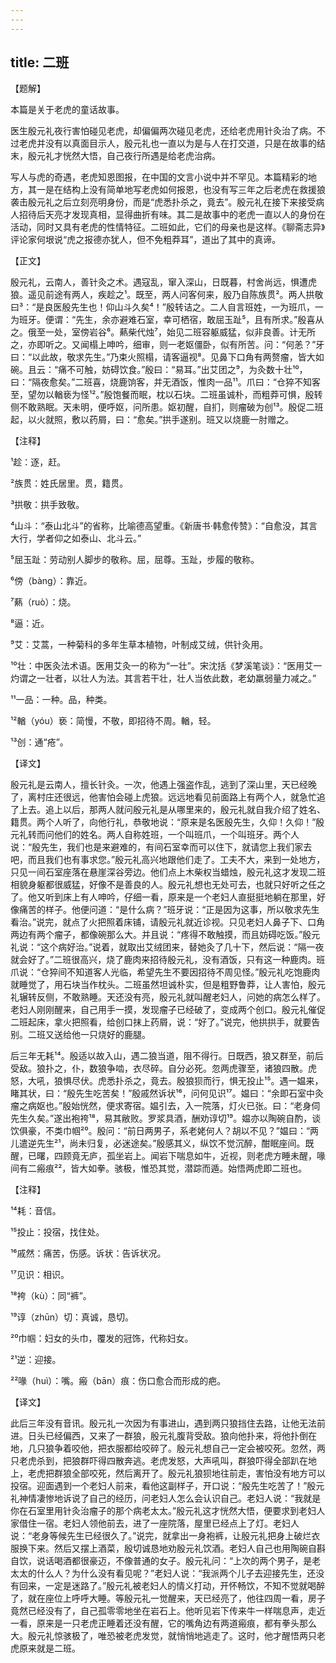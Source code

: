 ```yaml
---
---
---
```

title: 二班
---




【题解】


本篇是关于老虎的童话故事。

医生殷元礼夜行害怕碰见老虎，却偏偏两次碰见老虎，还给老虎用针灸治了病。不过老虎并没有以真面目示人，殷元礼也一直以为是与人在打交道，只是在故事的结末，殷元礼才恍然大悟，自己夜行所遇是给老虎治病。

写人与虎的奇遇，老虎知恩图报，在中国的文言小说中并不罕见。本篇精彩的地方，其一是在结构上没有简单地写老虎如何报恩，也没有写三年之后老虎在救援狼袭击殷元礼之后立刻亮明身份，而是“虎悉扑杀之，竟去”。殷元礼在接下来接受病人招待后天亮才发现真相，显得曲折有味。其二是故事中的老虎一直以人的身份在活动，同时又具有老虎的性情特征。二班如此，它们的母亲也是这样。《聊斋志异》评论家何垠说“虎之报德亦犹人，但不免粗莽耳”，道出了其中的真谛。

【正文】

殷元礼，云南人，善针灸之术。遇寇乱，窜入深山，日既暮，村舍尚远，惧遭虎狼。遥见前途有两人，疾趁之¹。既至，两人问客何来，殷乃自陈族贯²。两人拱敬曰³：“是良医殷先生也！仰山斗久矣⁴！”殷转诘之。二人自言班姓，一为班爪，一为班牙。便谓：“先生，余亦避难石室，幸可栖宿，敢屈玉趾⁵，且有所求。”殷喜从之。俄至一处，室傍岩谷⁶。爇柴代烛⁷，始见二班容躯威猛，似非良善。计无所之，亦即听之。又闻榻上呻吟，细审，则一老妪僵卧，似有所苦。问：“何恙？”牙曰：“以此故，敬求先生。”乃束火照榻，请客逼视⁸。见鼻下口角有两赘瘤，皆大如碗。且云：“痛不可触，妨碍饮食。”殷曰：“易耳。”出艾团之⁹，为灸数十壮¹⁰，曰：“隔夜愈矣。”二班喜，烧鹿饷客，并无酒饭，惟肉一品¹¹。爪曰：“仓猝不知客至，望勿以輶亵为怪¹²。”殷饱餐而眠，枕以石块。二班虽诚朴，而粗莽可惧，殷转侧不敢熟眠。天未明，便呼妪，问所患。妪初醒，自扪，则瘤破为创¹³。殷促二班起，以火就照，敷以药屑，曰：“愈矣。”拱手遂别。班又以烧鹿一肘赠之。





【注释】


¹趁：逐，赶。

²族贯：姓氏居里。贯，籍贯。

³拱敬：拱手致敬。

⁴山斗：“泰山北斗”的省称，比喻德高望重。《新唐书·韩愈传赞》：“自愈没，其言大行，学者仰之如泰山、北斗云。”

⁵屈玉趾：劳动别人脚步的敬称。屈，屈尊。玉趾，步履的敬称。

⁶傍（bàng）：靠近。

⁷爇（ruò）：烧。

⁸逼：近。

⁹艾：艾蒿，一种菊科的多年生草本植物，叶制成艾绒，供针灸用。

¹⁰壮：中医灸法术语。医用艾灸一的称为“一壮”。宋沈括《梦溪笔谈》：“医用艾一灼谓之一壮者，以壮人为法。其言若干壮，壮人当依此数，老幼羸弱量力减之。”

¹¹一品：一种。品，种类。

¹²輶（yóu）亵：简慢，不敬，即招待不周。輶，轻。

¹³创：通“疮”。





【译文】


殷元礼是云南人，擅长针灸。一次，他遇上强盗作乱，逃到了深山里，天已经晚了，离村庄还很远，他害怕会碰上虎狼。远远地看见前面路上有两个人，就急忙追了上去。追上以后，那两人就问殷元礼是从哪里来的，殷元礼就自我介绍了姓名、籍贯。两个人听了，向他行礼，恭敬地说：“原来是名医殷先生，久仰！久仰！”殷元礼转而问他们的姓名。两人自称姓班，一个叫班爪，一个叫班牙。两个人说：“殷先生，我们也是来避难的，有间石室幸而可以住下，就请您上我们家去吧，而且我们也有事求您。”殷元礼高兴地跟他们走了。工夫不大，来到一处地方，只见一间石室座落在悬崖深谷旁边。他们点上木柴权当蜡烛，殷元礼这才发现二班相貌身躯都很威猛，好像不是善良的人。殷元礼想也无处可去，也就只好听之任之了。他又听到床上有人呻吟，仔细一看，原来是一个老妇人直挺挺地躺在那里，好像痛苦的样子。他便问道：“是什么病？”班牙说：“正是因为这事，所以敬求先生看治。”说完，就点了火把照着床铺，请殷元礼就近诊视。只见老妇人鼻子下、口角两边有两个瘤子，都像碗那么大。并且说：“疼得不敢触摸，而且妨碍吃饭。”殷元礼说：“这个病好治。”说着，就取出艾绒团来，替她灸了几十下，然后说：“隔一夜就会好了。”二班很高兴，烧了鹿肉来招待殷元礼，没有酒饭，只有这一种鹿肉。班爪说：“仓猝间不知道客人光临，希望先生不要因招待不周见怪。”殷元礼吃饱鹿肉就睡觉了，用石块当作枕头。二班虽然坦诚朴实，但是粗野鲁莽，让人害怕，殷元礼辗转反侧，不敢熟睡。天还没有亮，殷元礼就叫醒老妇人，问她的病怎么样了。老妇人刚刚醒来，自己用手一摸，发现瘤子已经破了，变成两个创口。殷元礼催促二班起床，拿火把照看，给创口抹上药屑，说：“好了。”说完，他拱拱手，就要告别。二班又送给他一只烧好的鹿腿。

后三年无耗¹⁴。殷适以故入山，遇二狼当道，阻不得行。日既西，狼又群至，前后受敌。狼扑之，仆，数狼争啮，衣尽碎。自分必死。忽两虎骤至，诸狼四散。虎怒，大吼，狼惧尽伏。虎悉扑杀之，竟去。殷狼狈而行，惧无投止¹⁵。遇一媪来，睹其状，曰：“殷先生吃苦矣！”殷戚然诉状¹⁶，问何见识¹⁷。媪曰：“余即石室中灸瘤之病妪也。”殷始恍然，便求寄宿。媪引去，入一院落，灯火已张。曰：“老身伺先生久矣。”遂出袍袴¹⁸，易其敝败。罗浆具酒，酬劝谆切¹⁹。媪亦以陶碗自酌，谈饮俱豪，不类巾帼²⁰。殷问：“前日两男子，系老姥何人？胡以不见？”媪曰：“两儿遣逆先生²¹，尚未归复，必迷途矣。”殷感其义，纵饮不觉沉醉，酣眠座间。既醒，已曙，四顾竟无庐，孤坐岩上。闻岩下喘息如牛，近视，则老虎方睡未醒，喙间有二瘢痕²²，皆大如拳。骇极，惟恐其觉，潜踪而遁。始悟两虎即二班也。





【注释】


¹⁴耗：音信。

¹⁵投止：投宿，找住处。

¹⁶戚然：痛苦，伤感。诉状：告诉状况。

¹⁷见识：相识。

¹⁸袴（kù）：同“裤”。

¹⁹谆（zhūn）切：真诚，恳切。

²⁰巾帼：妇女的头巾，覆发的冠饰，代称妇女。

²¹逆：迎接。

²²喙（huì）：嘴。瘢（bān）痕：伤口愈合而形成的疤。





【译文】


此后三年没有音讯。殷元礼一次因为有事进山，遇到两只狼挡住去路，让他无法前进。日头已经偏西，又来了一群狼，殷元礼腹背受敌。狼向他扑来，将他扑倒在地，几只狼争着咬他，把衣服都给咬碎了。殷元礼想自己一定会被咬死。忽然，两只老虎杀到，把狼群吓得四散奔逃。老虎发怒，大声吼叫，群狼吓得全部趴在地上，老虎把群狼全部咬死，然后离开了。殷元礼狼狈地往前走，害怕没有地方可以投宿。迎面遇到一个老妇人前来，看他这副样子，开口说：“殷先生吃苦了！”殷元礼神情凄惨地诉说了自己的经历，问老妇人怎么会认识自己。老妇人说：“我就是你在石室里用针灸治瘤子的那个病老太太。”殷元礼这才恍然大悟，便要求到老妇人家借住一宿。老妇人领他前去，进了一座院落，屋里已经点上了灯。老妇人说：“老身等候先生已经很久了。”说完，就拿出一身袍裤，让殷元礼把身上破烂衣服换下来。然后又摆上酒菜，殷切诚恳地劝殷元礼饮酒。老妇人自己也用陶碗自斟自饮，说话喝酒都很豪迈，不像普通的女子。殷元礼问：“上次的两个男子，是老太太的什么人？为什么没有看见呢？”老妇人说：“我派两个儿子去迎接先生，还没有回来，一定是迷路了。”殷元礼被老妇人的情义打动，开怀畅饮，不知不觉就喝醉了，就在座位上呼呼大睡。等殷元礼一觉醒来，天已经亮了，他往四周一看，房子竟然已经没有了，自己孤零零地坐在岩石上。他听见岩下传来牛一样喘息声，走近一看，原来是一只老虎正睡着还没有醒，它的嘴角边有两道瘢痕，都有拳头那么大。殷元礼惊骇极了，唯恐被老虎发觉，就悄悄地逃走了。这时，他才醒悟两只老虎原来就是二班。